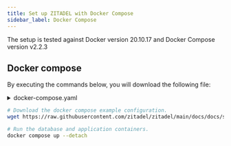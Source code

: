 ```yaml
---
title: Set up ZITADEL with Docker Compose
sidebar_label: Docker Compose
---
```




The setup is tested against Docker version 20.10.17 and Docker Compose version v2.2.3

## Docker compose

By executing the commands below, you will download the following file:

<details>
    <summary>docker-compose.yaml</summary>
    <CodeBlock language="yaml">{DockerComposeSource}</CodeBlock>
</details>

```bash
# Download the docker compose example configuration.
wget https://raw.githubusercontent.com/zitadel/zitadel/main/docs/docs/self-hosting/deploy/docker-compose.yaml

# Run the database and application containers.
docker compose up --detach
```

<DefaultUser components={props.components} />
<NoteInstanceNotFound/>
<Next components={props.components} />
<Disclaimer components={props.components} />
